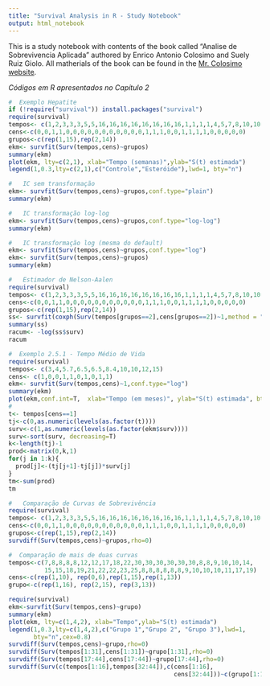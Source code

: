 ```yaml
---
title: "Survival Analysis in R - Study Notebook"
output: html_notebook
---
```


This is a study notebook with contents of the book called "Analise de Sobrevivencia Aplicada			" authored by Enrico Antonio Colosimo and Suely Ruiz Giolo. All matherials of the book can be found in the [Mr. Colosimo website](http://www.est.ufmg.br/~enricoc/).

*Códigos em R apresentados no Capítulo 2*

```r
#  Exemplo Hepatite
if (!require("survival")) install.packages("survival")
require(survival)
tempos<- c(1,2,3,3,3,5,5,16,16,16,16,16,16,16,16,1,1,1,1,4,5,7,8,10,10,12,16,16,16)
cens<-c(0,0,1,1,0,0,0,0,0,0,0,0,0,0,0,1,1,1,0,0,1,1,1,1,0,0,0,0,0)
grupos<-c(rep(1,15),rep(2,14))
ekm<- survfit(Surv(tempos,cens)~grupos)
summary(ekm)
plot(ekm, lty=c(2,1), xlab="Tempo (semanas)",ylab="S(t) estimada")
legend(1,0.3,lty=c(2,1),c("Controle","Esteróide"),lwd=1, bty="n")
```


```r
#   IC sem transformação
ekm<- survfit(Surv(tempos,cens)~grupos,conf.type="plain")
summary(ekm)
```

```r
#   IC transformação log-log
ekm<- survfit(Surv(tempos,cens)~grupos,conf.type="log-log")
summary(ekm)
```

```r
#   IC transformação log (mesma do default)
ekm<- survfit(Surv(tempos,cens)~grupos,conf.type="log")
ekm<- survfit(Surv(tempos,cens)~grupos)
summary(ekm)
```



```r
#   Estimador de Nelson-Aalen
require(survival)
tempos<- c(1,2,3,3,3,5,5,16,16,16,16,16,16,16,16,1,1,1,1,4,5,7,8,10,10,12,16,16,16)
cens<-c(0,0,1,1,0,0,0,0,0,0,0,0,0,0,0,1,1,1,0,0,1,1,1,1,0,0,0,0,0)
grupos<-c(rep(1,15),rep(2,14))
ss<- survfit(coxph(Surv(tempos[grupos==2],cens[grupos==2])~1,method = "breslow"))
summary(ss)
racum<- -log(ss$surv)
racum
```


```r
#  Exemplo 2.5.1 - Tempo Médio de Vida
require(survival)
tempos<- c(3,4,5.7,6.5,6.5,8.4,10,10,12,15)
cens<- c(1,0,0,1,1,0,1,0,1,1)
ekm<- survfit(Surv(tempos,cens)~1,conf.type="log")
summary(ekm)
plot(ekm,conf.int=T,  xlab="Tempo (em meses)", ylab="S(t) estimada", bty="n")
#
t<- tempos[cens==1]
tj<-c(0,as.numeric(levels(as.factor(t))))
surv<-c(1,as.numeric(levels(as.factor(ekm$surv))))
surv<-sort(surv, decreasing=T)
k<-length(tj)-1
prod<-matrix(0,k,1)
for(j in 1:k){
  prod[j]<-(tj[j+1]-tj[j])*surv[j]
}
tm<-sum(prod)
tm
```


```r
#   Comparação de Curvas de Sobrevivência
require(survival)
tempos<- c(1,2,3,3,3,5,5,16,16,16,16,16,16,16,16,1,1,1,1,4,5,7,8,10,10,12,16,16,16)
cens<-c(0,0,1,1,0,0,0,0,0,0,0,0,0,0,0,1,1,1,0,0,1,1,1,1,0,0,0,0,0)
grupos<-c(rep(1,15),rep(2,14))
survdiff(Surv(tempos,cens)~grupos,rho=0)
```

```r
#  Comparação de mais de duas curvas
tempos<-c(7,8,8,8,8,12,12,17,18,22,30,30,30,30,30,30,8,8,9,10,10,14,
          15,15,18,19,21,22,22,23,25,8,8,8,8,8,8,9,10,10,10,11,17,19)
cens<-c(rep(1,10), rep(0,6),rep(1,15),rep(1,13))
grupo<-c(rep(1,16), rep(2,15), rep(3,13))
```

```r
require(survival)
ekm<-survfit(Surv(tempos,cens)~grupo)
summary(ekm)
plot(ekm, lty=c(1,4,2), xlab="Tempo",ylab="S(t) estimada")
legend(1,0.3,lty=c(1,4,2),c("Grupo 1","Grupo 2", "Grupo 3"),lwd=1,
       bty="n",cex=0.8)
survdiff(Surv(tempos,cens)~grupo,rho=0)
survdiff(Surv(tempos[1:31],cens[1:31])~grupo[1:31],rho=0)
survdiff(Surv(tempos[17:44],cens[17:44])~grupo[17:44],rho=0)
survdiff(Surv(c(tempos[1:16],tempos[32:44]),c(cens[1:16],
                                              cens[32:44]))~c(grupo[1:16],grupo[32:44]),rho=0)
```

